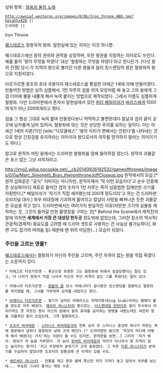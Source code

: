 상위 항목 : [[얼음과 불의 노래]]

 http://awoiaf.westeros.org/images/0/0b/Iron_throne_HBO.jpg?height=420 || 
 드라마판 || 

Iron Throne

[[웨스테로스]] 칠왕국의 왕좌. 알현실에 있는 의자는 이것 하나뿐. 

웨스테로스에선 왕의 권위와 권력을 상징하며, 또한 왕권을 지칭하는 의미로도 쓰인다. 예를 들어 '왕이 무엇을 하였다' 대신 '철왕좌는 무엇을 하였다'라고 한다든가. [다섯 왕의 전쟁] 당시 각 지역의 왕으로 불리던 다른 왕들과 달리 킹스랜딩의 왕은 철왕좌의 왕으로 지칭되었다.

타르가르옌 왕조의 초대 국왕이자 웨스테로스를 통일한 아에곤 1세에 의해 만들어졌다. 만들어진 방법은 심히 심플해서, 1천 자루의 검을 의자 모양처럼 짜 놓고 그의 용에게 그 검 더미에 불을 내뿜게 해서 녹여 붙이는 방법으로 제작되었다. 그래서 이름도 심플하게 철왕좌. 다만 드라마판에서 혼자서 알현실에서 있던 [[피터 베일리쉬]]가 [[바리스]]에게 1000여개가 아닌 200여개라고 했다. 

검을 그 형상 그대로 녹여 붙여 만들었다보니 딱딱하고 불편한데다 칼날과 검의 끝이 곳곳에 날카롭게 남아 있어서, 철왕좌에 앉는 것은 상당한 주의를 요하는 일이다. 이는 아에곤 1세의 지론(?)인 [wiki:"다모클레스" '왕의 자리가 편해서는 안된다’를 나타내는 것으로 항상 긴장감을 유지하라는 의미이자 왕으로서의 의무를 망각하지 말라는 의미이기도 하다.] 

참고로 원작자 마틴 옹께서는 드라마판 철왕좌를 맘에 들어하질 않는다. 원작의 괴물같은 포스 없는 그냥 쇠의자라고.

http://img2.wikia.nocookie.net/__cb20140926192532/gameofthrones/images/0/0a/Marc_Simonetti_Bran_theironthroneJoffCloseup.jpg 원작에서의 모습.[* 원작 삽화같은 "공식" 이미지는 아니지만, 원작자께서 '딱 이런 모습이다'고 손수 인증해준 상상화이다] 재료로 들어간 검의 숫자가 1천 자루는 족히 넘을법한 집채만한 크기를 자랑한다.[* 베일리쉬가 '자기가 직접 세어봤는데 200개 정도더라'고 하는 건 드라마판 오리지널 대사.] 좌우 비대칭에 기괴하게 틀어지고 칼날이 사방을 삐쳐나온 듯한 괴물같은 모습을 하고 있다. 드라마판에서는 여러가지 현실적인 이유(저만한 크기의 실물을 제작하는 것, 그것이 들어갈 만한 촬영장을 구하는 것[* Behind the Scene에서 제작진의 말에 의하면 '''세계에서 가장 큰 대성당 한두곳''' 정도밖에 없었는데, 그러한 장소의 역사적/관광적(경제적) 중요도를 고려할 때 드라마 셋트로 사용하는 건 사실상 불가능하다], 화면 구도 잡기의 어려움 등) 때문에 맨 위의 아담한(...) 모습이 되었다.

=== 주인을 고르는 영물? ===
[[웨스테로스]]에서는 철왕좌가 자신의 주인을 고르며, 주인 자격이 없는 왕을 직접 죽였다는 소문까지 있다.

 * 마에고르 타르가르옌 - 폭군으로 유명한 그는 철왕좌에 위에서 암살당했다는 말도 있고, 더 나아가 왕좌가 직접 나서서 자신의 주인 자격이 없는 그를 죽였다는 말이 있다.

 * 라에니라 타르가르옌 - [[용들의 춤]] 당시 라에니라가 잠시동안 킹스랜딩을 점령하고 철왕좌를 차지했을 때, 그녀를 거부하여 상처를 내었다고 한다.

 * [[아에리스 타르가르옌]] - 광기가 넘치던 아에리스는 피딱지왕(King Scab)이라는 별명이 붙을 정도로 자주 베었다. [[제이미 라니스터]]의 평으로는, [[더스켄데일 반란]]이후 칼이 무서워서 머리카락도 못 자르던 왕이 자신의 앞에서 칼의 휴대를 금지하는 명령을 내렸는데도 여전히 왕을 괴롭히던 칼이 있었는데, 그게 철왕좌라고.

 * [[조프리 바라테온]] - [[스타니스 바라테온]]과의 전투 승리 후 스타니스 충성파 하나가 퍼붓는 욕에 흥분해서 날뛰다 철왕좌의 날에 크게 베인다.[* 드라마판만 봤으면 '저것의 어디에 어떻게 해서 베였다는 거지'하는 의문이 들 수도 있지만, 원작판을 보면..] 그러자 '저거 봐라. 왕좌가 저 놈을 거부한다. 저 놈이 [[로버트 바라테온]]의 적자가 아니라서 왕 자격이 없는 놈이라는 증거다.'라고 주장하자 분위기가 크게 술렁였다. 그 직후 [[티윈 라니스터]]가 분위기를 수습하지 않았다면 조프리의 정통성에 큰 타격이 갔을 수도.

 * [[세르세이 라니스터]] - 전통을 깨고 왕좌 옆에 푹신한 의자 가져다 놓고 앉아서 국무를 보는데... 무능한 그녀의 통치는 재앙 수준.
